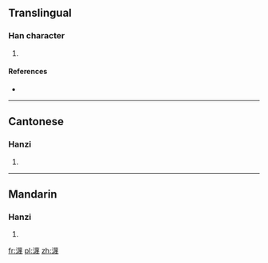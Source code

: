 ==Translingual==

===Han character===
{{Han char|rn=85|rad=水|as=15|sn=18|four=3415<sub>3</sub>|canj=水廿田戈 (ETWI)}}

# {{defn|Han|sort=水15}}

====References====
* {{Han ref|kx=0659.100|dkj=18606|dj=1069.060|hdz=31777.010|uh=700E|ud=28686|bh=EFF1|bd=61425}}

----

==Cantonese==

===Hanzi===
{{yue-hanzi|jyut=|y=mut6}}

# {{defn|lang=yue|sort=水15}}

----

==Mandarin==

===Hanzi===
{{cmn-hanzi|pin=[[mò]] ([[mo4]])|wg=mo<sup>4</sup>}}

# {{defn|lang=cmn|sort=水15}}

[[fr:瀎]]
[[pl:瀎]]
[[zh:瀎]]